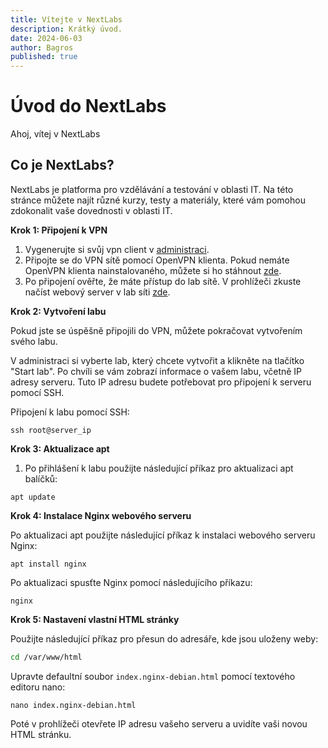 ```yaml
---
title: Vítejte v NextLabs
description: Krátký úvod.
date: 2024-06-03
author: Bagros
published: true
---
```


# Úvod do NextLabs

Ahoj, vítej v NextLabs

## Co je NextLabs?

NextLabs je platforma pro vzdělávání a testování v oblasti IT. Na této stránce můžete najít různé kurzy, testy a materiály, které vám pomohou zdokonalit vaše dovednosti v oblasti IT.

**Krok 1: Připojení k VPN**

1. Vygenerujte si svůj vpn client v [administraci](/account).
2. Připojte se do VPN sítě pomocí OpenVPN klienta. Pokud nemáte OpenVPN klienta nainstalovaného, můžete si ho stáhnout [zde](https://openvpn.net/client/).
3. Po připojení ověřte, že máte přístup do lab sítě. V prohlížeči zkuste načíst webový server v lab síti [zde](http://10.0.0.10).

**Krok 2: Vytvoření labu**

Pokud jste se úspěšně připojili do VPN, můžete pokračovat vytvořením svého labu.

V administraci si vyberte lab, který chcete vytvořit a klikněte na tlačítko "Start lab".
Po chvíli se vám zobrazí informace o vašem labu, včetně IP adresy serveru. Tuto IP adresu budete potřebovat pro připojení k serveru pomocí SSH.

Připojení k labu pomocí SSH:

```
ssh root@server_ip
```

**Krok 3: Aktualizace apt**

1. Po přihlášení k labu použijte následující příkaz pro aktualizaci apt balíčků:

```
apt update
```

**Krok 4: Instalace Nginx webového serveru**

Po aktualizaci apt použijte následující příkaz k instalaci webového serveru Nginx:

```
apt install nginx
```

Po aktualizaci spusťte Nginx pomocí následujícího příkazu:

```
nginx
```

**Krok 5: Nastavení vlastní HTML stránky**

Použijte následující příkaz pro přesun do adresáře, kde jsou uloženy weby:

```bash
cd /var/www/html
```

Upravte defaultní soubor `index.nginx-debian.html` pomocí textového editoru nano:

```
nano index.nginx-debian.html
```

Poté v prohlížeči otevřete IP adresu vašeho serveru a uvidíte vaši novou HTML stránku.
